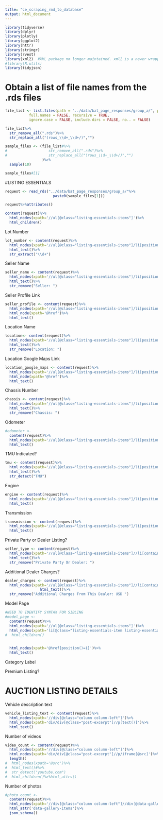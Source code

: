 ```yaml
---
title: "ce_scraping_rmd_to_database"
output: html_document
---
```


```r
library(tidyverse)
library(dplyr)
library(plotly)
library(ggplot2)
library(httr)
library(stringr)
library(rvest)
library(xml2)  #XML package no longer maintained. xml2 is a newer wrapper
#library(R.utils)
library(tidyjson)
```

# Obtain a list of file names from the .rds files
```r
file_list <- list.files(path = "../data/bat_page_responses/group_a/", pattern = NULL, all.files = FALSE,
           full.names = FALSE, recursive = TRUE,
           ignore.case = FALSE, include.dirs = FALSE, no.. = FALSE)
```
```r

file_list%>%
  str_remove_all(".rds")%>%
  str_replace_all("(rows_\\d+_\\d+/)","")
```

```r
sample_files <- (file_list#%>%
#                   str_remove_all(".rds")%>%
#                   str_replace_all("(rows_\\d+_\\d+/)","")
                 )%>%
  sample(10)
```
```r
sample_files#[1]
```
#LISTING ESSENTIALS
```r
request <- read_rds("../data/bat_page_responses/group_a/"%>%
                      paste0(sample_files[1]))

request%>%attributes()
```
```r
content(request)%>%
  html_nodes(xpath='//ul[@class="listing-essentials-items"]')%>%
  html_children()
```
Lot Number
```r
lot_number <- content(request)%>%
  html_nodes(xpath='//ul[@class="listing-essentials-items"]/li[position()=1]')%>%
  html_text()%>%
  str_extract("\\d+")

```
Seller Name
```r
seller_name <- content(request)%>%
  html_nodes(xpath='//ul[@class="listing-essentials-items"]/li[position()=2]')%>%
  html_text()%>%
  str_remove("Seller: ")
```

Seller Profile Link
```r
seller_profile <- content(request)%>%
  html_nodes(xpath='//ul[@class="listing-essentials-items"]/li[position()=2]//a')%>%
  html_node(xpath='@href')%>%
  html_text()
```

Location Name
```r
location<- content(request)%>%
  html_nodes(xpath='//ul[@class="listing-essentials-items"]/li[position()=3]')%>%
  html_text()%>%
  str_remove("Location: ")
```

Location Google Maps Link
```r
location_google_maps <- content(request)%>%
  html_nodes(xpath='//ul[@class="listing-essentials-items"]/li[position()=3]//a')%>%
  html_node(xpath='@href')%>%
  html_text()
```

Chassis Number
```r
chassis <- content(request)%>%
  html_nodes(xpath='//ul[@class="listing-essentials-items"]/li[position()=4]')%>%
  html_text()%>%
  str_remove("Chassis: ")
```
Odometer
```r
#odometer <- 
  content(request)%>%
  html_nodes(xpath='//ul[@class="listing-essentials-items"]/li[position()=5]')%>%
  html_text()
```
TMU Indicated?
```r
tmu <- content(request)%>%
  html_nodes(xpath='//ul[@class="listing-essentials-items"]/li[position()=5]')%>%
  html_text()%>%
  str_detect("TMU")
```

Engine
```r
engine <- content(request)%>%
  html_nodes(xpath='//ul[@class="listing-essentials-items"]/li[position()=6]')%>%
  html_text()
```
Transmission
```r
transmission <- content(request)%>%
  html_nodes(xpath='//ul[@class="listing-essentials-items"]/li[position()=7]')%>%
  html_text()
```
Private Party or Dealer Listing?
```r
seller_type <- content(request)%>%
  html_nodes(xpath='//ul[@class="listing-essentials-items"]//li[contains(text(),"Private Party Or Dealer")]')%>%
  html_text()%>%
  str_remove("Private Party Or Dealer: ")
```

Additional Dealer Charges?
```r
dealer_charges <- content(request)%>%
  html_nodes(xpath='//ul[@class="listing-essentials-items"]//li[contains(text(),"Additional Charges From This Dealer: USD")]')%>%
                html_text()%>%
  str_remove("Additional Charges From This Dealer: USD ")

```
Model Page
```r
#NEED TO IDENTIFY SYNTAX FOR SIBLING
#model_page <- 
  content(request)%>%
  html_nodes(xpath='//ul[@class="listing-essentials-items"]')%>%
  html_nodes(xpath='li[@class="listing-essentials-item listing-essentials-item-categories"]/a')%>%
#  html_children()
  

  html_nodes(xpath='@href[position()=1]')%>%
  html_text()
```

Category Label

Premium Listing?


# AUCTION LISTING DETAILS
Vehicle description text
```r
vehicle_listing_text <- content(request)%>%
  html_nodes(xpath='//div[@class="column column-left"]')%>%
  html_nodes(xpath='div/div[@class="post-excerpt"]//p[text()]')%>%
  html_text()
```

Number of videos
```r
video_count <- content(request)%>%
  html_nodes(xpath='//div[@class="column column-left"]')%>%
  html_nodes(xpath='div/div[@class="post-excerpt"]//p/iframe[@src]')%>%
  length()
#  html_nodes(xpath='@src')%>%
#  html_text()#%>%
#  str_detect("youtube.com")
#  html_children()%>%html_attrs()
```
Number of photos
```r
#photo_count <- 
  content(request)%>%
  html_nodes(xpath='//div[@class="column column-left"]//div[@data-gallery-limit]')%>%
  html_attr('data-gallery-items')%>%
  json_schema()
```
